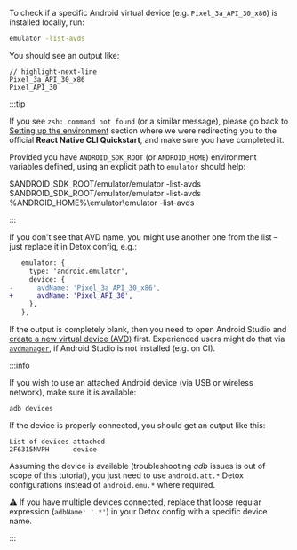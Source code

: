 
To check if a specific Android virtual device (e.g. `Pixel_3a_API_30_x86`) is installed locally, run:

```bash
emulator -list-avds
```

You should see an output like:

```plain text
// highlight-next-line
Pixel_3a_API_30_x86
Pixel_API_30
```

:::tip

If you see `zsh: command not found` (or a similar message), please go back to
[Setting up the environment](../getting-started.mdx#setting-up-the-environment) section
where we were redirecting you to the official **React Native CLI Quickstart**, and make sure you
have completed it.

Provided you have `ANDROID_SDK_ROOT` (or `ANDROID_HOME`) environment variables
defined, using an explicit path to `emulator` should help:

<Tabs groupId="desktopOS">
    <TabItem value="darwin" label="MacOS">
        <CodeBlock language="bash">
            $ANDROID_SDK_ROOT/emulator/emulator -list-avds
        </CodeBlock>
    </TabItem>
    <TabItem value="linux" label="Linux">
        <CodeBlock language="bash">
            $ANDROID_SDK_ROOT/emulator/emulator -list-avds
        </CodeBlock>
    </TabItem>
    <TabItem value="win32" label="Windows">
        <CodeBlock language="plain text">
            %ANDROID_HOME%\emulator\emulator -list-avds
        </CodeBlock>
    </TabItem>
</Tabs>

:::

If you don't see that AVD name, you might use another one from the list – just replace it in Detox config, e.g.:

```diff
   emulator: {
     type: 'android.emulator',
     device: {
-      avdName: 'Pixel_3a_API_30_x86',
+      avdName: 'Pixel_API_30',
     },
   },
```

If the output is completely blank, then you need to open Android Studio and [create a new virtual device (AVD)](https://developer.android.com/studio/run/managing-avds#createavd)
first. Experienced users might do that via [`avdmanager`](https://developer.android.com/studio/command-line/avdmanager), if Android Studio is not installed (e.g. on CI).

:::info

If you wish to use an attached Android device (via USB or wireless network), make sure it is available:

```bash
adb devices
```

If the device is properly connected, you should get an output like this:

```plain text
List of devices attached
2F6315NVPH      device
```

Assuming the device is available (troubleshooting _adb_ issues is out of scope of this tutorial), you just
need to use `android.att.*` Detox configurations instead of `android.emu.*` where required.

:warning: If you have multiple devices connected, replace that loose regular expression (`adbName: '.*'`)
in your Detox config with a specific device name.

:::
